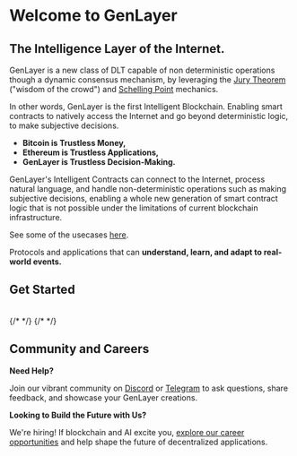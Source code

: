 
# Welcome to GenLayer 
## The Intelligence Layer of the Internet. 

GenLayer is a new class of DLT capable of non deterministic operations though a dynamic consensus mechanism, by leveraging the [Jury Theorem](https://en.wikipedia.org/wiki/Condorcet%27s_jury_theorem) ("wisdom of the crowd") and [Schelling Point](https://en.wikipedia.org/wiki/Focal_point_(game_theory)) mechanics.


In other words, GenLayer is the first Intelligent Blockchain. Enabling smart contracts to natively access the Internet and go beyond deterministic logic, to make subjective decisions.

- **Bitcoin is Trustless Money,**<br />
- **Ethereum is Trustless Applications,**<br />
- **GenLayer is Trustless Decision-Making.**

GenLayer's Intelligent Contracts can connect to the Internet, process natural language, and handle non-deterministic operations such as making subjective decisions, enabling a whole new generation of smart contract logic that is not possible under the limitations of current blockchain infrastructure.

See some of the usecases [here](/understand-genlayer-protocol/typical-use-cases).

Protocols and applications that can **understand, learn, and adapt to real-world events.**

## Get Started
<br/>
<div style={{ display: 'grid', gridTemplateColumns: 'repeat(2, minmax(0, 1fr))', gap: '1rem' }}>
  <CustomCard
    arrow
    title="Discover the Protocol"
    description="An introduction to GenLayer and its core functionalities. Learn what sets GenLayer apart."
    href="/about-genlayer"
  />
  {/* <CustomCard
    arrow
    title="For Holders"
    description="Step-by-step guides to building Intelligent Contracts using the Python-based GenLayer SDK.
"
    href="/users"
  /> */}
  <CustomCard
    arrow
    title="For Developers"
    description="Step-by-step guides to building Intelligent Contracts using the Python-based GenLayer SDK."
    href="/developers"
  />
  {/* <CustomCard
    arrow
    title="For Contributors"
    description="Help in the mission to build the future of AI-powered smart contracts."
    href="/contributors"
  /> */}
  <CustomCard
    arrow
    title="For Validators"
    description="Detailed instructions on running validator nodes and actively participating in the GenLayer network."
    href="/validators"
  />
</div>




## Community and Careers
**Need Help?**

Join our vibrant community on [Discord](https://discord.gg/8Jm4v89VAu) or [Telegram](https://t.me/genlayer) to ask questions, share feedback, and showcase your GenLayer creations.

**Looking to Build the Future with Us?**

We're hiring! If blockchain and AI excite you, [explore our career opportunities](https://apply.workable.com/yeager-dot-a-i/) and help shape the future of decentralized applications.
